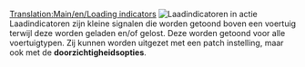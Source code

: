 [[Translation:Main/en/Loading indicators]]
{{en/-}}
[[File:en/Loading indicators.png|thumb|Laadindicatoren in actie]]
Laadindicatoren zijn kleine signalen die worden getoond boven een voertuig terwijl deze worden geladen en/of gelost. Deze worden getoond voor alle voertuigtypen. Zij kunnen worden uitgezet met een patch instelling, maar ook met de '''doorzichtigheidsopties'''.